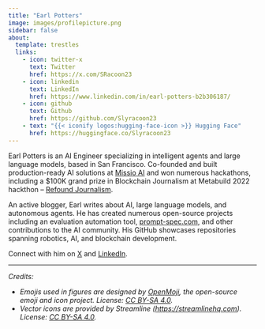 ```yaml
---
title: "Earl Potters"
image: images/profilepicture.png
sidebar: false
about:
  template: trestles
  links:
    - icon: twitter-x
      text: Twitter
      href: https://x.com/SRacoon23
    - icon: linkedin
      text: LinkedIn
      href: https://www.linkedin.com/in/earl-potters-b2b306187/
    - icon: github
      text: Github
      href: https://github.com/Slyracoon23
    - text: "{{< iconify logos:hugging-face-icon >}} Hugging Face"
      href: https://huggingface.co/Slyracoon23
---
```



Earl Potters is an AI Engineer specializing in intelligent agents and large language models, based in San Francisco. Co-founded and built production-ready AI solutions at [Missio AI](https://missio.ai) and won numerous hackathons, including a $100K grand prize in Blockchain Journalism at Metabuild 2022 hackthon -- [Refound Journalism](https://devpost.com/software/refound-journalism?_gl=1*wxfx66*_gcl_au*Nzk4NzIyNTUyLjE3NDAxNjYyNTY.*_ga*ODc4NzM1MTEyLjE3NDAxNjYyNTY.*_ga_0YHJK3Y10M*MTc0MTIxMzYzNi4yLjEuMTc0MTIxMzY3OS4wLjAuMA..).

An active blogger, Earl writes about AI, large language models, and autonomous agents. He has created numerous open-source projects including an evaluation automation tool, [prompt-spec.com](https://prompt-spec.com), and other contributions to the AI community. His GitHub showcases repositories spanning robotics, AI, and blockchain development.

Connect with him on [X](https://x.com/SRacoon23) and [LinkedIn](https://www.linkedin.com/in/earl-potters-b2b306187/).

<hr>

*Credits:*

* *Emojis used in figures are designed by [OpenMoji](https://openmoji.org/), the open-source emoji and icon project. License: [CC BY-SA 4.0](https://creativecommons.org/licenses/by-sa/4.0/#).*
* *Vector icons are provided by Streamline ([https://streamlinehq.com](https://streamlinehq.com)). License: [CC BY-SA 4.0](https://creativecommons.org/licenses/by-sa/4.0/#).*



